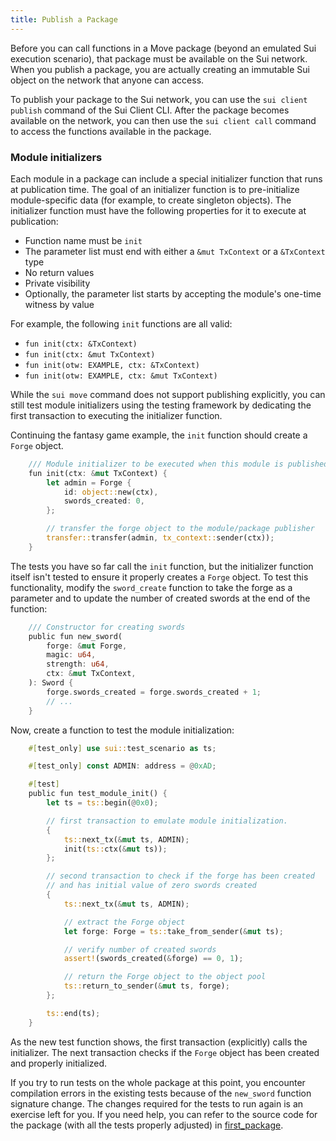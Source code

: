 ```yaml
---
title: Publish a Package
---
```


Before you can call functions in a Move package (beyond an emulated Sui execution scenario), that package must be available on the Sui network. When you publish a package, you are actually creating an immutable Sui object on the network that anyone can access.

To publish your package to the Sui network, you can use the `sui client publish` command of the Sui Client CLI. After the package becomes available on the network, you can then use the `sui client call` command to access the functions available in the package.

### Module initializers

Each module in a package can include a special initializer function that runs at publication time. The goal of an initializer function is to pre-initialize module-specific data (for example, to create singleton objects). The initializer function must have the following properties for it to execute at publication:

- Function name must be `init`
- The parameter list must end with either a `&mut TxContext` or a `&TxContext` type
- No return values
- Private visibility
- Optionally, the parameter list starts by accepting the module's one-time witness by value

For example, the following `init` functions are all valid:

- `fun init(ctx: &TxContext)`
- `fun init(ctx: &mut TxContext)`
- `fun init(otw: EXAMPLE, ctx: &TxContext)`
- `fun init(otw: EXAMPLE, ctx: &mut TxContext)`

While the `sui move` command does not support publishing explicitly, you can still test module initializers using the testing framework by dedicating the first transaction to executing the initializer function.

Continuing the fantasy game example, the `init` function should create a `Forge` object.

``` rust
    /// Module initializer to be executed when this module is published
    fun init(ctx: &mut TxContext) {
        let admin = Forge {
            id: object::new(ctx),
            swords_created: 0,
        };

        // transfer the forge object to the module/package publisher
        transfer::transfer(admin, tx_context::sender(ctx));
    }
```

The tests you have so far call the `init` function, but the initializer function itself isn't tested to ensure it properly creates a `Forge` object. To test this functionality, modify the `sword_create` function to take the forge as a parameter and to update the number of
created swords at the end of the function:

``` rust
    /// Constructor for creating swords
    public fun new_sword(
        forge: &mut Forge,
        magic: u64,
        strength: u64,
        ctx: &mut TxContext,
    ): Sword {
        forge.swords_created = forge.swords_created + 1;
        // ...
    }
```

Now, create a function to test the module initialization:

``` rust
    #[test_only] use sui::test_scenario as ts;

    #[test_only] const ADMIN: address = @0xAD;

    #[test]
    public fun test_module_init() {
        let ts = ts::begin(@0x0);

        // first transaction to emulate module initialization.
        {
            ts::next_tx(&mut ts, ADMIN);
            init(ts::ctx(&mut ts));
        };

        // second transaction to check if the forge has been created
        // and has initial value of zero swords created
        {
            ts::next_tx(&mut ts, ADMIN);

            // extract the Forge object
            let forge: Forge = ts::take_from_sender(&mut ts);

            // verify number of created swords
            assert!(swords_created(&forge) == 0, 1);

            // return the Forge object to the object pool
            ts::return_to_sender(&mut ts, forge);
        };

        ts::end(ts);
    }
```

As the new test function shows, the first transaction (explicitly) calls the initializer. The next transaction checks if the `Forge` object has been created and properly initialized.

If you try to run tests on the whole package at this point, you encounter compilation errors in the existing tests because of the
`new_sword` function signature change. The changes required for the tests to run again is an exercise left for you. If you need help, you can refer to the source code for the package (with all the tests properly adjusted) in [first_package](https://github.com/MystenLabs/sui/tree/main/examples/move/first_package/sources/example.move).
